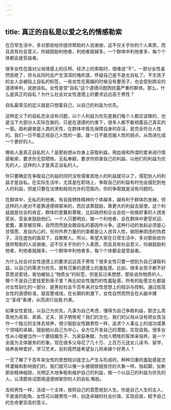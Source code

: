 ```yaml
---
---
---
```

title: 真正的自私是以爱之名的情感勒索
---




在日常生活中，多对那些给你提供帮助的人说谢谢，这不仅关乎你的个人素质，而且具有社会意义，你越鼓励利他者，利他者就越多。一个群体中利他者多，每个个体都会是受益者。

很多女性在面对父母情感上的压榨、经济上的索取时，很难说“不”。一部分女性虽然拒绝了，但与此同时会产生深深的愧疚感，怀疑自己是不是太自私了。不生孩子的女人会被贴上自私的标签，一些女性在离婚的时候没有要孩子，也会受到舆论的道德审判，说她自私。女性是受“自私”这个道德问题困扰最严重的群体。那么，什么是真正的自私？为什么社会对女性道德上的要求远远高于男性？

自私最常见的定义就是只想着自己，以自己的利益为优先。

这种定义下的自私完全没有问题，以个人利益为优先是我们每个人都应该做的，也是当下大部分人实际在做的，只是在道德的约束下，很多人都不敢袒露自己真实的一面。趋利避害是人类的天性，在群体中首先保障自身的存活，是完全符合人性的。我们一日不能正视自己人性的一面，就一日不能克服人性的弱点，从而进化成一个更好的人。

哪些人是真正自私的人？是那些想从你身上获取利益，用血缘和所谓的爱来进行情感勒索，要求你无偿牺牲、无私奉献，要求你损害自己的利益、以他们的利益为优先的人，这样的人才是真正自私的人。

你只要确定在争取自己利益的同时没有侵害其他人的利益就可以了，侵犯别人的利益才是自私。在实际生活中，尤其是在职场上，争取自己的利益有时也会侵犯到他人的利益，但是只要在法律和规则允许的范围内，你的争取就是没有问题的。

在群体中，无私的利他者、有自我牺牲精神的个体越多，越有利于群体的发展，但这样的人绝对不是靠道德绑架来的，而应该靠鼓励，靠更大的利益去驱使。这个利益就是社会的肯定，群体的爱戴和尊敬，比如政府和企业会给一些做好事的人颁发奖状、奖金来鼓励他们。一个人只要明白，做一个利他者，会在群体中更受欢迎、爱戴，甚至被崇拜，自然而然就会跟自私的基因作斗争。这种行动的发起必须是心甘情愿、发自内心的，任何外界力量的约束都是让人违背人性，做阳奉阴违的伪君子，活在虚伪的面具下，自欺欺人。所以，希望大家在日常生活中，多对那些给你提供帮助的人说谢谢，这不仅关乎你的个人素质，而且具有社会意义，你越鼓励利他者，利他者就越多。一个群体中利他者多，每个个体都会是受益者。

为什么社会对女性道德上的要求远远高于男性？很多女性只要一想到为自己谋取利益，以自己的需求为优先，就有沉重的道德上的羞耻感。比如，很多女孩子都不好意思说爱钱，害怕被贴上“物质女”的标签，但是反过来想想，那些说你物质的人，哪个不是自己爱钱爱到骨子里？再比如女性强烈的性羞耻感，所有的耻感文化都是对女性驯化的一部分，是男权社会千百年来对女性思想上的规训与控制。通过拔高女性的道德标准，提高警戒线，在长期的刺激下，女性自然而然会在头脑中建立“圣母”条律，从而进行自我 约束。

如果女性爱钱，以自己为优先，凡事为自己考虑，懂得为自己争取利益，那怎么乖乖地为哥哥、弟弟、丈夫、孩子牺牲呢？我们的文化、我们的父母从没有把女孩当作一个独立的主体去培养，很少鼓励女性跟男性一样，追求个人事业上的成功或某个领域的卓越，鼓励她以自己为中心，全方位开发自己的潜能，实现自我。很多女性从小就被当作一个要结婚生子、为家庭奉献、为他人牺牲的客体来培养，是一个全面为主体服务的形象。现在很多父母花了几十万、上百万元送女儿读书、留学，培养各种爱好，学习艺术，目的竟然是希望女儿将来嫁个好男人？

一旦了解了千百年来女性的思想规训是怎么产生与形成的，种种沉重的羞耻感是怎样灌输和影响我们的，我们就可以像一头被细铁链拴住的大象一样，抬起脚，扯断那些精神枷锁，光明正大地争取和维护自己的利益，做一个以自己的利益为优先的人，认清那些试图用道德绑架你的人的自私 嘴脸。

去和男性一样，活成一个主体，按照自己的意愿规划人生。你是自己人生的主人，不是谁的配角，女性可以跟男性一样，创造卓越的社会价值，实现自我，赋予自己的生命更崇高的意义。